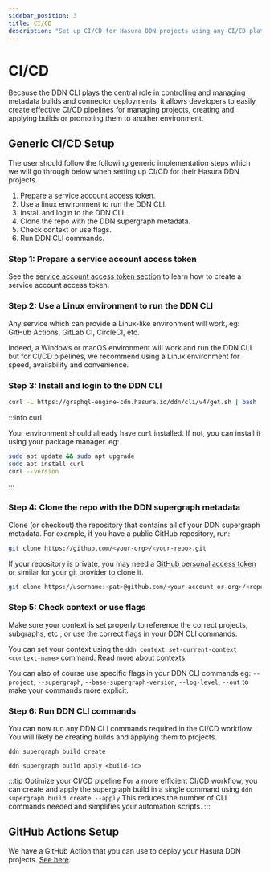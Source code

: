```yaml
---
sidebar_position: 3
title: CI/CD
description: "Set up CI/CD for Hasura DDN projects using any CI/CD platform"
---
```


# CI/CD

Because the DDN CLI plays the central role in controlling and managing metadata builds and connector deployments, it
allows developers to easily create effective CI/CD pipelines for managing projects, creating and applying builds or
promoting them to another environment.

## Generic CI/CD Setup

The user should follow the following generic implementation steps which we will go through below when setting up CI/CD
for their Hasura DDN projects.

1. Prepare a service account access token.
2. Use a linux environment to run the DDN CLI.
3. Install and login to the DDN CLI.
4. Clone the repo with the DDN supergraph metadata.
5. Check context or use flags.
6. Run DDN CLI commands.

### Step 1: Prepare a service account access token

See the [service account access token section](/project-configuration/project-management/service-accounts.mdx) to learn how to create a service
account access token.

### Step 2: Use a Linux environment to run the DDN CLI

Any service which can provide a Linux-like environment will work, eg: GitHub Actions, GitLab CI, CircleCI, etc.

Indeed, a Windows or macOS environment will work and run the DDN CLI but for CI/CD pipelines, we recommend using a Linux
environment for speed, availability and convenience.

### Step 3: Install and login to the DDN CLI

```sh
curl -L https://graphql-engine-cdn.hasura.io/ddn/cli/v4/get.sh | bash
```

:::info curl

Your environment should already have `curl` installed. If not, you can install it using your package manager. eg:

```sh
sudo apt update && sudo apt upgrade
sudo apt install curl
curl --version
```

:::

### Step 4: Clone the repo with the DDN supergraph metadata

Clone (or checkout) the repository that contains all of your DDN supergraph metadata. For example, if you have a public
GitHub repository, run:

```sh
git clone https://github.com/<your-org>/<your-repo>.git
```

If your repository is private, you may need a
[GitHub personal access token](https://docs.github.com/en/authentication/keeping-your-account-and-data-secure/managing-your-personal-access-tokens)
or similar for your git provider to clone it.

```sh
git clone https://username:<pat>@github.com/<your-account-or-org>/<repo>.git
```

### Step 5: Check context or use flags

Make sure your context is set properly to reference the correct projects, subgraphs, etc., or use the correct flags in
your DDN CLI commands.

You can set your context using the `ddn context set-current-context <context-name>` command. Read more about
[contexts](/project-configuration/project-management/manage-environments.mdx).

You can also of course use specific flags in your DDN CLI commands eg: `--project`, `--supergraph`,
`--base-supergraph-version`, `--log-level`, `--out` to make your commands more explicit.

### Step 6: Run DDN CLI commands

You can now run any DDN CLI commands required in the CI/CD workflow. You will likely be creating builds and applying
them to projects.

```ddn
ddn supergraph build create
```

```ddn
ddn supergraph build apply <build-id>
```

:::tip Optimize your CI/CD pipeline
For a more efficient CI/CD workflow, you can create and apply the supergraph build in a single command using
`ddn supergraph build create --apply`
This reduces the number of CLI commands needed and simplifies your automation scripts.
:::

## GitHub Actions Setup

We have a GitHub Action that you can use to deploy your Hasura DDN projects.
[See here](https://github.com/hasura/ddn-deployment).
